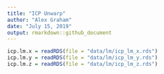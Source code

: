 ```yaml
---
title: "ICP Unwarp"
author: "Alex Graham"
date: "July 15, 2019"
output: rmarkdown::github_document
---
```


```r
icp.lm.x = readRDS(file = "data/lm/icp_lm_x.rds")
icp.lm.y = readRDS(file = "data/lm/icp_lm_y.rds")
icp.lm.z = readRDS(file = "data/lm/icp_lm_z.rds")
```